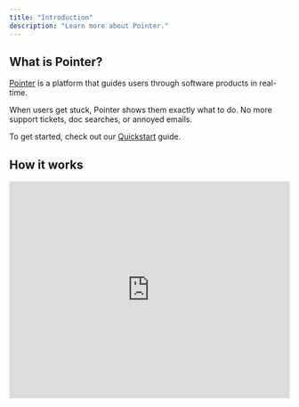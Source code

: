 ```yaml
---
title: "Introduction"
description: "Learn more about Pointer."
---
```


## What is Pointer?

[Pointer](https://pointer.so) is a platform that guides users through software products in real-time.&#x20;

When users get stuck, Pointer shows them exactly what to do. No more support tickets, doc searches, or annoyed emails.

To get started, check out our [Quickstart](https://docs.pointer.so/quickstart) guide.

## How it works

<iframe width="100%" height="390" src="https://www.youtube.com/embed/11s10d9Y4UA" title="YouTube video player" frameborder="0" allow="accelerometer; autoplay; clipboard-write; encrypted-media; gyroscope; picture-in-picture; web-share" referrerpolicy="strict-origin-when-cross-origin" allowfullscreen />
<Note>
  In the demo, Pointer was installed using the `@pointer-so/sdk` package. That no longer exists. Instead, use the `pointer-sdk` package.
</Note>


## Key features

<CardGroup cols={2}>
  <Card title="In-app walkthroughs" icon="bullseye-pointer">
    * Visual step-by-step guides that show users exactly what to do.
  </Card>

  <Card title="AI chat support" icon="messages">
    * Instant answers to any question about your product, right where users need them.
  </Card>

  <Card title="Analytics" icon="chart-line">
    Track user questions and identify where they need more help.
  </Card>

  <Card title="Knowledge base" icon="book-open">
    Connect your documentation and support content to power accurate AI responses.
  </Card>
</CardGroup>

## Why Pointer?

<Accordion title="For developers" defaultOpen={false} icon="code">
  Build powerful user assistance in minutes, right alongside your app code. Our SDK automatically tracks UI elements — no manual tagging, no infrastructure headaches, just ship features faster. Check out our [Quickstart](https://docs.pointer.so/quickstart) guide to get started.
</Accordion>

<Accordion title="For product teams" defaultOpen={false} icon="cubes">
  Skip the clunky onboarding flows. Create interactive guides that adapt to each user's context and keep up with your rapid product changes. Get data on what users actually struggle with.
</Accordion>

<Accordion title="For support teams" defaultOpen={false} icon="headset">
  Answering the same "How do I..." question for the millionth time? Let AI handle the repetitive stuff while your team tackles complex issues. All while learning what documentation you really need.
</Accordion>

<Accordion title="For growth teams" defaultOpen={false} icon="chart-mixed">
  Transform confused signups into power users. Our interactive guides ensure users discover value quickly, engage with key features, and actually stick around.
</Accordion>

<Accordion title="For engineering leaders" defaultOpen={false} icon="webhook">
  Your engineers should build core product, not support tools. Pointer integrates seamlessly with your stack, scales with your needs, and keeps data under your control. Learn more about security [here](https://pointer.so/security).
</Accordion>
